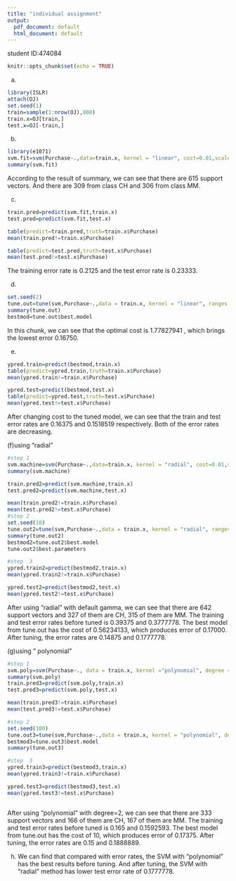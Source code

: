 ```yaml
---
title: "individual assignment"
output:
  pdf_document: default
  html_document: default
---
```

student ID:474084
```r
knitr::opts_chunk$set(echo = TRUE)
```
(a)

```r
library(ISLR)
attach(OJ)
set.seed(1)
train=sample(1:nrow(OJ),800)
train.x=OJ[train,]
test.x=OJ[-train,]
```

(b)
```r
library(e1071)
svm.fit=svm(Purchase~.,data=train.x, kernel = "linear", cost=0.01,scale = FALSE)
summary(svm.fit)
```

According to the result of summary, we can see that there are 615 support vectors. And there are 309 from class CH and 306 from class MM.


(c)
```r
train.pred=predict(svm.fit,train.x)
test.pred=predict(svm.fit,test.x)

table(predict=train.pred,truth=train.x$Purchase)
mean(train.pred!=train.x$Purchase)

table(predict=test.pred,truth=test.x$Purchase)
mean(test.pred!=test.x$Purchase)
```

The training error rate is 0.2125 and the test error rate is 0.23333.


(d)
```r
set.seed(2)
tune.out=tune(svm,Purchase~.,data = train.x, kernel = "linear", ranges = list(cost = c(10^seq(-2, 1, by = 0.25))))
summary(tune.out)
bestmod=tune.out$best.model

```
In this chunk, we can see that the optimal cost is 1.77827941	, which brings the lowest error 0.16750.




(e)
```r
ypred.train=predict(bestmod,train.x)
table(predict=ypred.train,truth=train.x$Purchase)
mean(ypred.train!=train.x$Purchase)

ypred.test=predict(bestmod,test.x)
table(predict=ypred.test,truth=test.x$Purchase)
mean(ypred.test!=test.x$Purchase)
```

After changing cost to the tuned model, we can see that the train and test error rates are 0.16375 and 0.1518519 respectively. Both of the error rates are decreasing.


(f)using "radial"
```r
#step 1
svm.machine=svm(Purchase~.,data=train.x, kernel = "radial", cost=0.01,scale = FALSE)
summary(svm.machine)

train.pred2=predict(svm.machine,train.x)
test.pred2=predict(svm.machine,test.x)

mean(train.pred2!=train.x$Purchase)
mean(test.pred2!=test.x$Purchase)
#step 2
set.seed(10)
tune.out2=tune(svm,Purchase~.,data = train.x, kernel = "radial", ranges = list(cost = c(10^seq(-2, 1, by = 0.25))))
summary(tune.out2)
bestmod2=tune.out2$best.model
tune.out2$best.parameters

#step  3
ypred.train2=predict(bestmod2,train.x)
mean(ypred.train2!=train.x$Purchase)

ypred.test2=predict(bestmod2,test.x)
mean(ypred.test2!=test.x$Purchase)
```

After using "radial" with default gamma, we can see that there are 642 support vectors and 327 of them are CH, 315 of them are MM.
The training and test error rates before tuned is 0.39375 and 0.3777778. The best model from tune.out has the cost of 0.56234133, which produces error of 0.17000. After tuning, the error rates are 0.14875 and  0.1777778.





(g)using " polynomial"
```r
#step 1
svm.poly=svm(Purchase~., data = train.x, kernel ="polynomial", degree = 2, cost = 0.01,scale = FALSE)
summary(svm.poly)
train.pred3=predict(svm.poly,train.x)
test.pred3=predict(svm.poly,test.x)

mean(train.pred3!=train.x$Purchase)
mean(test.pred3!=test.x$Purchase)

#step 2
set.seed(100)
tune.out3=tune(svm,Purchase~.,data = train.x, kernel = "polynomial", degree = 2,ranges = list(cost = c(10^seq(-2, 1, by = 0.25))))
bestmod3=tune.out3$best.model
summary(tune.out3)

#step  3
ypred.train3=predict(bestmod3,train.x)
mean(ypred.train3!=train.x$Purchase)

ypred.test3=predict(bestmod3,test.x)
mean(ypred.test3!=test.x$Purchase)



```
After using "polynomial" with degree=2, we can see that there are 333 support vectors and 166 of them are CH, 167 of them are MM.
The training and test error rates before tuned is 0.165 and 0.1592593. The best model from tune.out has the cost of 10, which produces error of 0.17375. After tuning, the error rates are 0.15 and 0.1888889.


(h)
We can find that compared with error rates, the SVM with "polynomial" has the best results before tuning. And after tuning, the SVM with "radial" method has lower test error rate of 0.1777778.
